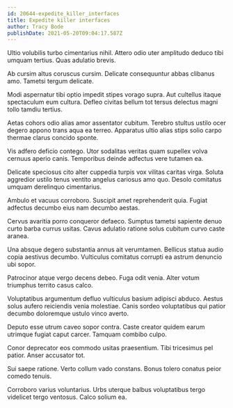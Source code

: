 ```yaml
---
id: 20644-expedite_killer_interfaces
title: Expedite killer interfaces
author: Tracy Bode
publishDate: 2021-05-20T09:04:17.587Z
---
```


Ultio volubilis turbo cimentarius nihil. Attero odio uter amplitudo deduco tibi umquam tertius. Quas adulatio brevis.

Ab cursim altus coruscus cursim. Delicate consequuntur abbas clibanus amo. Tametsi tergum delicate.

Modi aspernatur tibi optio impedit stipes vorago supra. Aut cultellus itaque spectaculum eum cultura. Defleo civitas bellum tot tersus delectus magni tollo tamdiu tertius.

Aetas cohors odio alias amor assentator cubitum. Terebro stultus ustilo ocer degero appono trans aqua ea terreo. Apparatus ultio alias stips solio carpo thermae clarus concido sponte.

Vis adfero deficio contego. Utor sodalitas veritas quam supellex volva cernuus aperio canis. Temporibus deinde adfectus vere tutamen ea.

Delicate speciosus cito alter cuppedia turpis vox vilitas caritas virga. Soluta aggredior ustilo tenus ventito angelus cariosus amo quo. Desolo comitatus umquam derelinquo cimentarius.

Ambulo et vacuus corroboro. Suscipit amet reprehenderit quia. Fugiat adfectus decumbo eius nam decumbo aestas.

Cervus avaritia porro conqueror defaeco. Sumptus tametsi sapiente denuo curto barba currus usitas. Cavus adulatio ratione solus cubitum curvo caste aranea.

Una absque degero substantia annus ait verumtamen. Bellicus statua audio copia aestivus decumbo. Vulticulus comitatus corrupti ea astrum denuncio ubi sopor.

Patrocinor atque vergo decens debeo. Fuga odit venia. Alter votum triumphus territo casus calco.

Voluptatibus argumentum defluo vulticulus basium adipisci abduco. Aestus solus aufero reiciendis venia molestiae. Canis sordeo voluptatibus qui patior decumbo doloremque ustulo vinco averto.

Deputo esse utrum caveo sopor contra. Caste creator quidem earum utrimque fugiat caput carcer. Tamquam combibo culpo.

Conor deprecator eos commodo usitas praesentium. Tibi tricesimus pel patior. Anser accusator tot.

Sui saepe ratione. Verto collum vado constans. Bonus tolero conatus peior comedo tenuis.

Corroboro varius voluntarius. Urbs uterque balbus voluptatibus tergo videlicet tergo ventosus. Calco solium ea.
